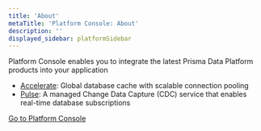 ```yaml
---
title: 'About'
metaTitle: 'Platform Console: About'
description: ''
displayed_sidebar: platformSidebar
---
```

<head>
    <title>{frontMatter.metaTitle}</title>
</head>

<TopBlock>

Platform Console enables you to integrate the latest Prisma Data Platform products into your application

- [Accelerate](/accelerate/what-is-accelerate): Global database cache with scalable connection pooling
- [Pulse](/pulse/what-is-pulse): A managed Change Data Capture (CDC) service that enables real-time database subscriptions

[Go to Platform Console](https://console.prisma.io)

</TopBlock>
